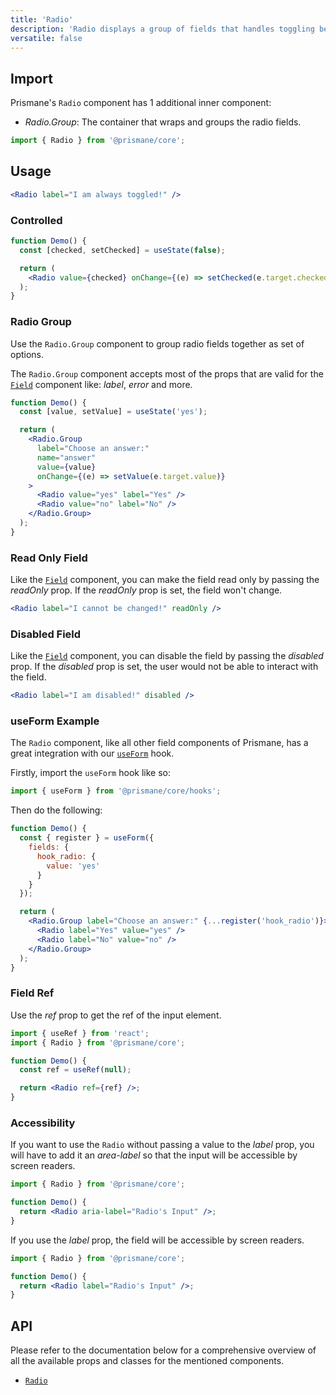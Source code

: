 ---
title: 'Radio'
description: 'Radio displays a group of fields that handles toggling between multiple values.'
versatile: false
---

## Import

Prismane's `Radio` component has 1 additional inner component:

- _Radio.Group_: The container that wraps and groups the radio fields.

```js
import { Radio } from '@prismane/core';
```

## Usage

```jsx preview
<Radio label="I am always toggled!" />
```

### Controlled

```jsx
function Demo() {
  const [checked, setChecked] = useState(false);

  return (
    <Radio value={checked} onChange={(e) => setChecked(e.target.checked)} />
  );
}
```

### Radio Group

Use the `Radio.Group` component to group radio fields together as set of options.

The `Radio.Group` component accepts most of the props that are valid for the [`Field`](/docs/inputs/field) component like: _label_, _error_ and more.

```jsx preview
function Demo() {
  const [value, setValue] = useState('yes');

  return (
    <Radio.Group
      label="Choose an answer:"
      name="answer"
      value={value}
      onChange={(e) => setValue(e.target.value)}
    >
      <Radio value="yes" label="Yes" />
      <Radio value="no" label="No" />
    </Radio.Group>
  );
}
```

### Read Only Field

Like the [`Field`](/docs/components/field) component, you can make the field read only by passing the _readOnly_ prop. If the _readOnly_ prop is set, the field won't change.

```jsx preview
<Radio label="I cannot be changed!" readOnly />
```

### Disabled Field

Like the [`Field`](/docs/components/field) component, you can disable the field by passing the _disabled_ prop. If the _disabled_ prop is set, the user would not be able to interact with the field.

```jsx preview
<Radio label="I am disabled!" disabled />
```

### useForm Example

The `Radio` component, like all other field components of Prismane, has a great integration with our [`useForm`](/docs/hooks/use-form) hook.

Firstly, import the `useForm` hook like so:

```js
import { useForm } from '@prismane/core/hooks';
```

Then do the following:

```jsx preview
function Demo() {
  const { register } = useForm({
    fields: {
      hook_radio: {
        value: 'yes'
      }
    }
  });

  return (
    <Radio.Group label="Choose an answer:" {...register('hook_radio')}>
      <Radio label="Yes" value="yes" />
      <Radio label="No" value="no" />
    </Radio.Group>
  );
}
```

### Field Ref

Use the _ref_ prop to get the ref of the input element.

```jsx
import { useRef } from 'react';
import { Radio } from '@prismane/core';

function Demo() {
  const ref = useRef(null);

  return <Radio ref={ref} />;
}
```

### Accessibility

If you want to use the `Radio` without passing a value to the _label_ prop, you will have to add it an _area-label_ so that the input will be accessible by screen readers.

```jsx
import { Radio } from '@prismane/core';

function Demo() {
  return <Radio aria-label="Radio's Input" />;
}
```

If you use the _label_ prop, the field will be accessible by screen readers.

```jsx
import { Radio } from '@prismane/core';

function Demo() {
  return <Radio label="Radio's Input" />;
}
```

## API

Please refer to the documentation below for a comprehensive overview of all the available props and classes for the mentioned components.

- [`Radio`](/docs/components-api/radio-api)
